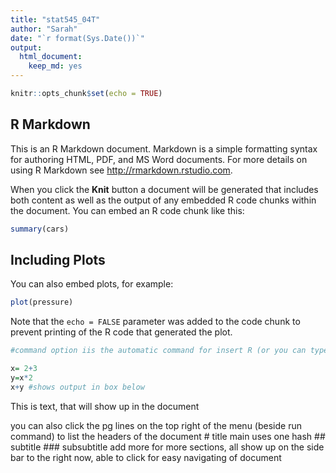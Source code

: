 ```yaml
---
title: "stat545_04T"
author: "Sarah"
date: "`r format(Sys.Date())`"
output: 
  html_document: 
    keep_md: yes
---
```


```r
knitr::opts_chunk$set(echo = TRUE)
```

## R Markdown

This is an R Markdown document. Markdown is a simple formatting syntax for authoring HTML, PDF, and MS Word documents. For more details on using R Markdown see <http://rmarkdown.rstudio.com>.

When you click the **Knit** button a document will be generated that includes both content as well as the output of any embedded R code chunks within the document. You can embed an R code chunk like this:

```r
summary(cars)
```

## Including Plots

You can also embed plots, for example:

```r
plot(pressure)
```

Note that the `echo = FALSE` parameter was added to the code chunk to prevent printing of the R code that generated the plot.

```r
#command option iis the automatic command for insert R (or you can type in all the '''{r})

x= 2+3
y=x*2
x+y #shows output in box below 
```

This is text, that will show up in the document 

you can also click the pg lines on the top right of the menu (beside run command) to list the headers of the document 
# title 
main uses one hash
## subtitle 
### subsubtitle 
add more for more sections, all show up on the side bar to the right now, able to click for easy navigating of document 




